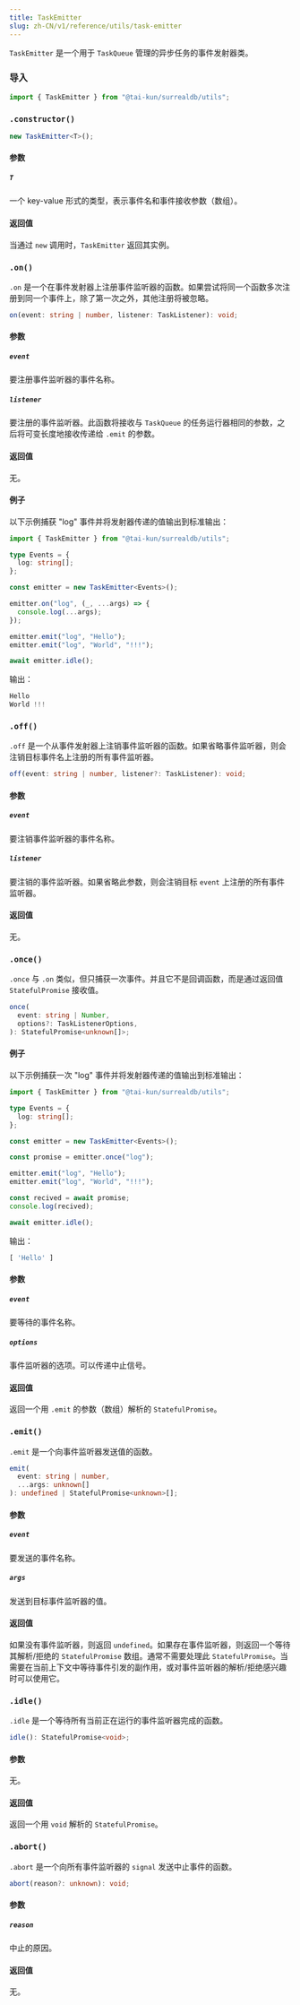```yaml
---
title: TaskEmitter
slug: zh-CN/v1/reference/utils/task-emitter
---
```



`TaskEmitter` 是一个用于 `TaskQueue` 管理的异步任务的事件发射器类。

### 导入

```ts
import { TaskEmitter } from "@tai-kun/surrealdb/utils";
```

### `.constructor()`

```ts
new TaskEmitter<T>();
```

#### 参数

##### `T`

一个 key-value 形式的类型，表示事件名和事件接收参数（数组）。

#### 返回值

当通过 `new` 调用时，`TaskEmitter` 返回其实例。

### `.on()` <Badge variant="instance" /><Badge variant="method" />

`.on` 是一个在事件发射器上注册事件监听器的函数。如果尝试将同一个函数多次注册到同一个事件上，除了第一次之外，其他注册将被忽略。

```ts
on(event: string | number, listener: TaskListener): void;
```

#### 参数

##### `event`

要注册事件监听器的事件名称。

##### `listener`

要注册的事件监听器。此函数将接收与 `TaskQueue` 的任务运行器相同的参数，之后将可变长度地接收传递给 `.emit` 的参数。

#### 返回值

无。

#### 例子

以下示例捕获 "log" 事件并将发射器传递的值输出到标准输出：

```ts
import { TaskEmitter } from "@tai-kun/surrealdb/utils";

type Events = {
  log: string[];
};

const emitter = new TaskEmitter<Events>();

emitter.on("log", (_, ...args) => {
  console.log(...args);
});

emitter.emit("log", "Hello");
emitter.emit("log", "World", "!!!");

await emitter.idle();
```

输出：

```js
Hello
World !!!
```

### `.off()` <Badge variant="instance" /><Badge variant="method" />

`.off` 是一个从事件发射器上注销事件监听器的函数。如果省略事件监听器，则会注销目标事件名上注册的所有事件监听器。

```ts
off(event: string | number, listener?: TaskListener): void;
```

#### 参数

##### `event`

要注销事件监听器的事件名称。

##### `listener`

要注销的事件监听器。如果省略此参数，则会注销目标 `event` 上注册的所有事件监听器。

#### 返回值

无。

### `.once()` <Badge variant="instance" /><Badge variant="method" />

`.once` 与 `.on` 类似，但只捕获一次事件。并且它不是回调函数，而是通过返回值 `StatefulPromise` 接收值。

```ts
once(
  event: string | Number,
  options?: TaskListenerOptions,
): StatefulPromise<unknown[]>;
```

#### 例子

以下示例捕获一次 "log" 事件并将发射器传递的值输出到标准输出：

```ts
import { TaskEmitter } from "@tai-kun/surrealdb/utils";

type Events = {
  log: string[];
};

const emitter = new TaskEmitter<Events>();

const promise = emitter.once("log");

emitter.emit("log", "Hello");
emitter.emit("log", "World", "!!!");

const recived = await promise;
console.log(recived);

await emitter.idle();
```

输出：

```js
[ 'Hello' ]
```

#### 参数

##### `event`

要等待的事件名称。

##### `options`

事件监听器的选项。可以传递中止信号。

#### 返回值

返回一个用 `.emit` 的参数（数组）解析的 `StatefulPromise`。

### `.emit()` <Badge variant="instance" /><Badge variant="method" />

`.emit` 是一个向事件监听器发送值的函数。

```ts
emit(
  event: string | number,
  ...args: unknown[]
): undefined | StatefulPromise<unknown>[];
```

#### 参数

##### `event`

要发送的事件名称。

##### `args`

发送到目标事件监听器的值。

#### 返回值

如果没有事件监听器，则返回 `undefined`。如果存在事件监听器，则返回一个等待其解析/拒绝的 `StatefulPromise` 数组。通常不需要处理此 `StatefulPromise`。当需要在当前上下文中等待事件引发的副作用，或对事件监听器的解析/拒绝感兴趣时可以使用它。

### `.idle()` <Badge variant="instance" /><Badge variant="method" />

`.idle` 是一个等待所有当前正在运行的事件监听器完成的函数。

```ts
idle(): StatefulPromise<void>;
```

#### 参数

无。

#### 返回值

返回一个用 `void` 解析的 `StatefulPromise`。

### `.abort()` <Badge variant="instance" /><Badge variant="method" />

`.abort` 是一个向所有事件监听器的 `signal` 发送中止事件的函数。

```ts
abort(reason?: unknown): void;
```

#### 参数

##### `reason`

中止的原因。

#### 返回值

无。

